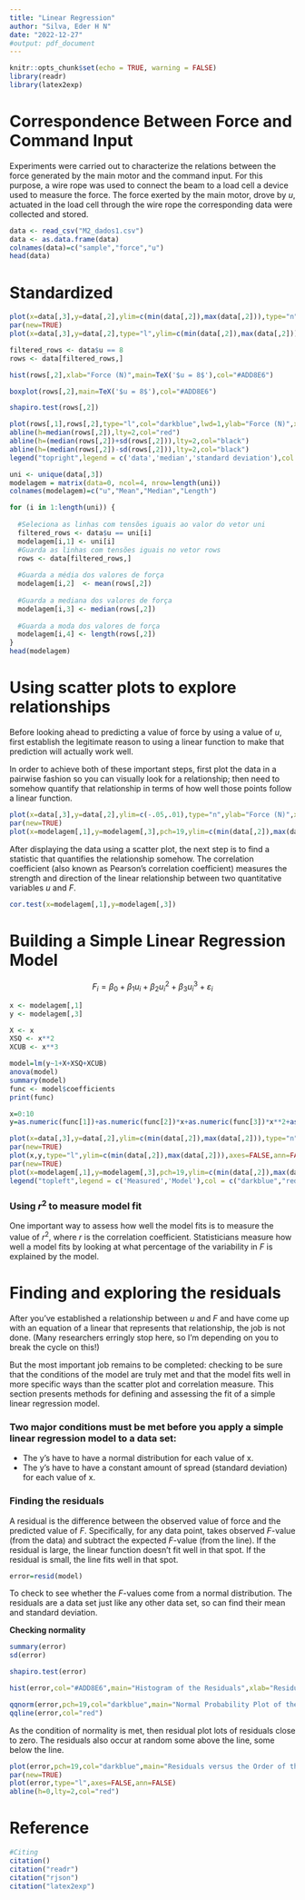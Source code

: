 ```yaml
---
title: "Linear Regression"
author: "Silva, Eder H N"
date: "2022-12-27"
#output: pdf_document
---
```


```r
knitr::opts_chunk$set(echo = TRUE, warning = FALSE)
library(readr)
library(latex2exp)
```

# Correspondence Between Force and Command Input
Experiments were carried out to characterize the relations between the force generated by the main motor and the command input. For this purpose, a wire rope was used to connect the beam to a load cell a device used to measure the force. The force exerted by the main motor, drove by $u$, actuated in the load cell through the wire rope the corresponding data were collected and stored.

```r
data <- read_csv("M2_dados1.csv")
data <- as.data.frame(data)
colnames(data)=c("sample","force","u")
head(data)
```

# Standardized

```r
plot(x=data[,3],y=data[,2],ylim=c(min(data[,2]),max(data[,2])),type="n",ylab="Force (N)",xlab="Command Input (u)",main="Scatter Plot",bty="l",lwd=2)
par(new=TRUE)
plot(x=data[,3],y=data[,2],type="l",ylim=c(min(data[,2]),max(data[,2])),axes=FALSE,ann=FALSE,col="darkblue",lwd=2)

filtered_rows <- data$u == 8
rows <- data[filtered_rows,]

hist(rows[,2],xlab="Force (N)",main=TeX('$u = 8$'),col="#ADD8E6")

boxplot(rows[,2],main=TeX('$u = 8$'),col="#ADD8E6")

shapiro.test(rows[,2])

plot(rows[,1],rows[,2],type="l",col="darkblue",lwd=1,ylab="Force (N)",xlab="Command Input (u)",main=TeX('$u = 8$'),bty="l")
abline(h=median(rows[,2]),lty=2,col="red") 
abline(h=(median(rows[,2])+sd(rows[,2])),lty=2,col="black") 
abline(h=(median(rows[,2])-sd(rows[,2])),lty=2,col="black") 
legend("topright",legend = c('data','median','standard deviation'),col = c("darkblue","red","black"),lty = c(1,2,2), lwd=2)
```

```r
uni <- unique(data[,3])
modelagem = matrix(data=0, ncol=4, nrow=length(uni))
colnames(modelagem)=c("u","Mean","Median","Length")

for (i in 1:length(uni)) {
  
  #Seleciona as linhas com tensões iguais ao valor do vetor uni
  filtered_rows <- data$u == uni[i]
  modelagem[i,1] <- uni[i]
  #Guarda as linhas com tensões iguais no vetor rows 
  rows <- data[filtered_rows,]
  
  #Guarda a média dos valores de força 
  modelagem[i,2]  <- mean(rows[,2])
  
  #Guarda a mediana dos valores de força 
  modelagem[i,3] <- median(rows[,2])
  
  #Guarda a moda dos valores de força 
  modelagem[i,4] <- length(rows[,2])
}
head(modelagem)
```

# Using scatter plots to explore relationships
 Before looking ahead to predicting a value of force by using a value of $u$, first establish the legitimate reason to using a linear function to make that prediction will actually work well.

 In order to achieve both of these important steps, first plot the data in a pairwise fashion so you can visually look for a relationship; then need to somehow quantify that relationship in terms of how well those points follow a linear function.
 
```r
plot(x=data[,3],y=data[,2],ylim=c(-.05,.01),type="n",ylab="Force (N)",xlab="Command Input (u)",main="Scatter Plot",lwd=2,bty = "l")
par(new=TRUE)
plot(x=modelagem[,1],y=modelagem[,3],pch=19,ylim=c(min(data[,2]),max(data[,2])),axes=FALSE,ann=FALSE,col="darkblue",lwd=1)
```

 After displaying the data using a scatter plot, the next step is to find a statistic that quantifies the relationship somehow. The correlation coefficient (also known as Pearson’s correlation coefficient) measures the strength and direction of the linear relationship between two quantitative variables $u$ and $F$.
 
```r
cor.test(x=modelagem[,1],y=modelagem[,3])
```

# Building a Simple Linear Regression Model

$$F_i=\beta_0 + \beta_1 u_i + \beta_2 u_i^2 + \beta_3 u_i^3 + \varepsilon_i$$

```r
x <- modelagem[,1]
y <- modelagem[,3]

X <- x
XSQ <- x**2
XCUB <- x**3

model=lm(y~1+X+XSQ+XCUB)
anova(model)
summary(model)
func <- model$coefficients
print(func)

x=0:10
y=as.numeric(func[1])+as.numeric(func[2])*x+as.numeric(func[3])*x**2+as.numeric(func[4])*x**3

plot(x=data[,3],y=data[,2],ylim=c(min(data[,2]),max(data[,2])),type="n",ylab="Force (N)",xlab="Command Input (u)",main="Scatter Plot",lwd=2,bty="l")
par(new=TRUE)
plot(x,y,type="l",ylim=c(min(data[,2]),max(data[,2])),axes=FALSE,ann=FALSE,col="red",lwd=2)
par(new=TRUE)
plot(x=modelagem[,1],y=modelagem[,3],pch=19,ylim=c(min(data[,2]),max(data[,2])),axes=FALSE,ann=FALSE,col="darkblue",lwd=1)
legend("topleft",legend = c('Measured','Model'),col = c("darkblue","red"),lty = c(0, 1), lwd=2, pch =c(16, NA))
```

### Using $r^2$ to measure model fit

 One important way to assess how well the model fits is to measure the value of $r^2$, where $r$ is the correlation coefficient. Statisticians measure how well a model fits by looking at what percentage of the variability in $F$ is explained by the model.

# Finding and exploring the residuals

After you’ve established a relationship between $u$ and $F$ and have come up with an equation of a linear that represents that relationship, the job is not done. (Many researchers erringly stop here, so I’m depending on you to break the cycle on this!) 

But the most important job remains to be completed: checking to be sure that the conditions of the model are truly met and that the model fits well in more specific ways than the scatter plot and correlation measure. This section presents methods for defining and assessing the fit of a simple linear regression model.

### Two major conditions must be met before you apply a simple linear regression model to a data set:

- The y’s have to have a normal distribution for each value of x.
- The y’s have to have a constant amount of spread (standard deviation) for each value of x.

### Finding the residuals

A residual is the difference between the observed value of force and the predicted value of $F$. Specifically, for any data point, takes observed $F$-value (from the data) and subtract the expected $F$-value (from the line). If the residual is large, the linear function doesn’t fit well in that spot. If the residual is small, the line fits well in that spot.

```r
error=resid(model)
```

To check to see whether the $F$-values come from a normal distribution. The residuals are a data set just like any other data set, so can find their mean and standard deviation. 
 
 **Checking normality**
 
```r
summary(error)
sd(error)

shapiro.test(error)

hist(error,col="#ADD8E6",main="Histogram of the Residuals",xlab="Residuals")

qqnorm(error,pch=19,col="darkblue",main="Normal Probability Plot of the Residuals",bty = "l")
qqline(error,col="red")

```

 As the condition of normality is met, then residual plot lots of residuals close to zero. The residuals also occur at random some above the line, some below the line.

```r
plot(error,pch=19,col="darkblue",main="Residuals versus the Order of the Data",xlab="Observation Order",ylab="Residual",bty = "l")
par(new=TRUE)
plot(error,type="l",axes=FALSE,ann=FALSE)
abline(h=0,lty=2,col="red") 
```

# Reference
```r
#Citing
citation()
citation("readr")
citation("rjson")
citation("latex2exp")
```
